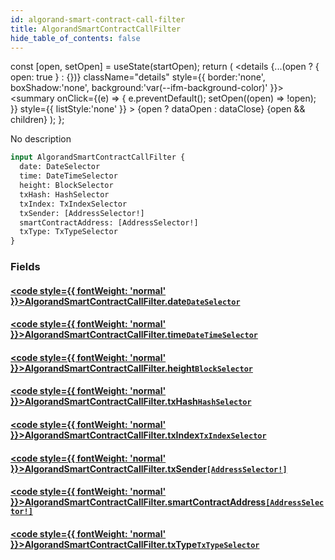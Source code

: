 ```yaml
---
id: algorand-smart-contract-call-filter
title: AlgorandSmartContractCallFilter
hide_table_of_contents: false
---
```







  const [open, setOpen] = useState(startOpen);
  return (
    <details {...(open ? { open: true } : {})} className="details" style={{ border:'none', boxShadow:'none', background:'var(--ifm-background-color)' }}>
      <summary
        onClick={(e) => {
          e.preventDefault();
          setOpen((open) => !open);
        }}
        style={{ listStyle:'none' }}
      >
      {open ? dataOpen : dataClose}
      </summary>
      {open && children}
    </details>
  );
};








No description


```graphql
input AlgorandSmartContractCallFilter {
  date: DateSelector
  time: DateTimeSelector
  height: BlockSelector
  txHash: HashSelector
  txIndex: TxIndexSelector
  txSender: [AddressSelector!]
  smartContractAddress: [AddressSelector!]
  txType: TxTypeSelector
}
```




### Fields

#### [<code style={{ fontWeight: 'normal' }}>AlgorandSmartContractCallFilter.<b>date</b></code>](#)<Bullet />[`DateSelector`](/docs/v1/graphql-reference/inputs/date-selector) <Badge class="badge badge--secondary" text="input"/> 
> 
> 
> 
> 

#### [<code style={{ fontWeight: 'normal' }}>AlgorandSmartContractCallFilter.<b>time</b></code>](#)<Bullet />[`DateTimeSelector`](/docs/v1/graphql-reference/inputs/date-time-selector) <Badge class="badge badge--secondary" text="input"/> 
> 
> 
> 
> 

#### [<code style={{ fontWeight: 'normal' }}>AlgorandSmartContractCallFilter.<b>height</b></code>](#)<Bullet />[`BlockSelector`](/docs/v1/graphql-reference/inputs/block-selector) <Badge class="badge badge--secondary" text="input"/> 
> 
> 
> 
> 

#### [<code style={{ fontWeight: 'normal' }}>AlgorandSmartContractCallFilter.<b>txHash</b></code>](#)<Bullet />[`HashSelector`](/docs/v1/graphql-reference/inputs/hash-selector) <Badge class="badge badge--secondary" text="input"/> 
> 
> 
> 
> 

#### [<code style={{ fontWeight: 'normal' }}>AlgorandSmartContractCallFilter.<b>txIndex</b></code>](#)<Bullet />[`TxIndexSelector`](/docs/v1/graphql-reference/inputs/tx-index-selector) <Badge class="badge badge--secondary" text="input"/> 
> 
> 
> 
> 

#### [<code style={{ fontWeight: 'normal' }}>AlgorandSmartContractCallFilter.<b>txSender</b></code>](#)<Bullet />[`[AddressSelector!]`](/docs/v1/graphql-reference/inputs/address-selector) <Badge class="badge badge--secondary" text="list"/> <Badge class="badge badge--secondary" text="input"/> 
> 
> 
> 
> 

#### [<code style={{ fontWeight: 'normal' }}>AlgorandSmartContractCallFilter.<b>smartContractAddress</b></code>](#)<Bullet />[`[AddressSelector!]`](/docs/v1/graphql-reference/inputs/address-selector) <Badge class="badge badge--secondary" text="list"/> <Badge class="badge badge--secondary" text="input"/> 
> 
> 
> 
> 

#### [<code style={{ fontWeight: 'normal' }}>AlgorandSmartContractCallFilter.<b>txType</b></code>](#)<Bullet />[`TxTypeSelector`](/docs/v1/graphql-reference/inputs/tx-type-selector) <Badge class="badge badge--secondary" text="input"/> 
> 
> 
> 
> 



